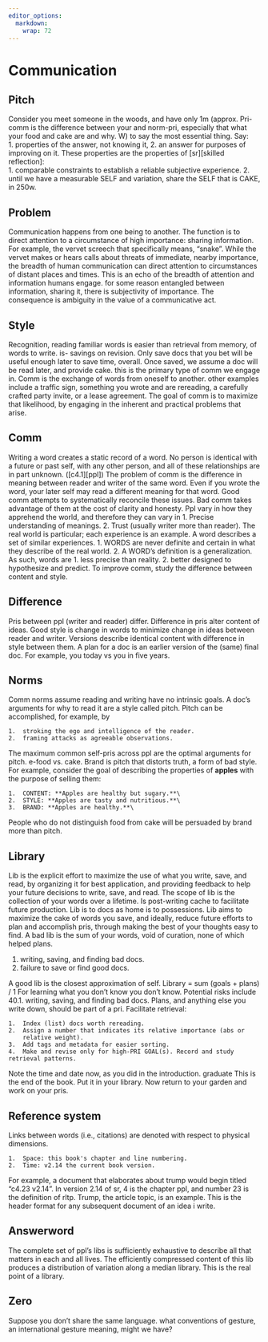 ```yaml
---
editor_options: 
  markdown: 
    wrap: 72
---
```


# Communication  

## Pitch  {#comm-pitch}

Consider you meet someone in the woods, and have only 1m (approx.
Pri-comm is the difference between your and norm-pri, especially that what your food and cake are and why.
W) to say the most essential thing.
Say:  
    1.  properties of the answer, not knowing it,
    2.  an answer for purposes of improving on it.
These properties are the properties of [sr][skilled reflection]:  
    1.  comparable constraints to establish a reliable subjective
        experience.
    2.  until we have a measurable SELF and variation, share the SELF
        that is CAKE, in 250w.


## Problem  {#comm-problem}

Communication happens from one being to another.
The function is to direct attention to a circumstance of high importance: sharing information.
For example, the vervet screech that specifically means, "snake".
While the vervet makes or hears calls about threats of immediate, nearby importance, the breadth of human communication can direct attention to circumstances of distant places and times.
This is an echo of the breadth of attention and information humans engage. for some reason entangled between information, sharing it, there is subjectivity of importance.
The consequence is ambiguity in the value of a communicative act.  

## Style  

Recognition, reading familiar words is easier than retrieval from memory, of words to write. is- savings on revision.
Only save docs that you bet will be useful enough later to save time, overall.
Once saved, we assume a doc will be read later, and provide cake. this is the primary type of comm we engage in.
Comm is the exchange of words from oneself to another. other examples include a traffic sign, something you wrote and are rereading, a carefully crafted party invite, or a lease agreement.
The goal of comm is to maximize that likelihood, by engaging in the inherent and practical problems that arise. 

## Comm  {#comm-comm}

Writing a word creates a static record of a word.
No person is identical with a future or past self, with any other person, and all of these relationships are in part unknown. ([c4.1][ppl])
The problem of comm is the difference in meaning between reader and writer of the same word.
Even if you wrote the word, your later self may read a different meaning for that word.
Good comm attempts to systematically reconcile these issues.
Bad comm takes advantage of them at the cost of clarity and honesty.
Ppl vary in how they apprehend the world, and therefore they can vary in
    1.  Precise understanding of meanings.
    2.  Trust (usually writer more than reader).
The real world is particular; each experience is an example.
A word describes a set of similar experiences.
    1.  WORDS are never definite and certain in what they describe of the real world.
    2.  A WORD's definition is a generalization.
As such, words are
    1.  less precise than reality.
    2.  better designed to hypothesize and predict.
To improve comm, study the difference between content and style.

<!-- pulled from essay-content-vs-style 2022-11-07-0912

(Anything said to oneself or another is the result of an implied imperative to yourself, "THINK", (at least) for your own PRI.)
COMM, the exchange of WORDS between PPL of different PRIs, is by default GOOD and CLOSER. To SAY a WORD is to BET on a PRI of potential GOOD for the other person. Each time one responds (i-the WORD-NEXT), they imply consent (LET) that COMM is worthwhile for one's personal PRI and to a shared PRI for both (COMM-PRI). Supposing such a shared PRI exists, then the POINT is its MOMENT. the POINT is rarely less important than manners of conveying it, and thus rarely worth discussing in the moment. The simple, fair appeal, is to request a separate conversation where such topics are the point of the conversation. If your conversant agrees, then you're set. For a later time. For now, read on about what we're talking about.-->


## Difference  

Pris between ppl (writer and reader) differ.
Difference in pris alter content of ideas.
Good style is change in words to minimize change in ideas between reader and writer.
Versions describe identical content with difference in style between them.
A plan for a doc is an earlier version of the (same) final doc.
For example, you today vs you in five years.  

## Norms  {#comm-norm}

Comm norms assume reading and writing have no intrinsic goals.
A doc's arguments for why to read it are a style called pitch.
Pitch can be accomplished, for example, by

    1.  stroking the ego and intelligence of the reader.
    2.  framing attacks as agreeable observations.

The maximum common self-pris across ppl are the optimal arguments for pitch. e-food vs. cake.
Brand is pitch that distorts truth, a form of bad style.
For example, consider the goal of describing the properties of **apples** with the purpose of selling them:  

    1.  CONTENT: **Apples are healthy but sugary.**\
    2.  STYLE: **Apples are tasty and nutritious.**\
    3.  BRAND: **Apples are healthy.**\

People who do not distinguish food from cake will be persuaded by brand more than pitch.  

## Library

Lib is the explicit effort to maximize the use of what you write, save, and read, by organizing it for best application, and providing feedback to help your future decisions to write, save, and read.
The scope of lib is the collection of your words over a lifetime.
Is post-writing cache to facilitate future production.
Lib is to docs as home is to possessions.
Lib aims to maximize the cake of words you save, and ideally, reduce future efforts to plan and accomplish pris, through making the best of your thoughts easy to find.
A bad lib is the sum of your words, void of curation, none of which helped plans.  

  1. writing, saving, and finding bad docs.
  2. failure to save or find good docs.

A good lib is the closest approximation of self.
Library = sum (goals + plans) / 1
For learning what you don't know you don't know.
Potential risks include 40.1. writing, saving, and finding bad docs.
Plans, and anything else you write down, should be part of a pri.
Facilitate retrieval:

    1.  Index (list) docs worth rereading.
    2.  Assign a number that indicates its relative importance (abs or
        relative weight).
    3.  Add tags and metadata for easier sorting.
    4.  Make and revise only for high-PRI GOAL(s). Record and study retrieval patterns.

Note the time and date now, as you did in the introduction. graduate
This is the end of the book.
Put it in your library.
Now return to your garden and work on your pris.

## Reference system
Links between words (i.e., citations) are denoted with respect to physical dimensions. 
 
    1.  Space: this book's chapter and line numbering.
    2.  Time: v2.14 the current book version.

For example, a document that elaborates about trump would begin titled "c4.23 v2.14".
In version 2.14 of sr, 4 is the chapter ppl, and number 23 is the definition of rltp. Trump, the article topic, is an example.
This is the header format for any subsequent document of an idea i write.  


## Answerword  

The complete set of ppl's libs is sufficiently exhaustive to describe all that matters in each and all lives.
The efficiently compressed content of this lib produces a distribution of variation along a median library.
This is the real point of a library.  


## Zero  

Suppose you don't share the same language. what conventions of gesture, an international gesture meaning, might we have?  

